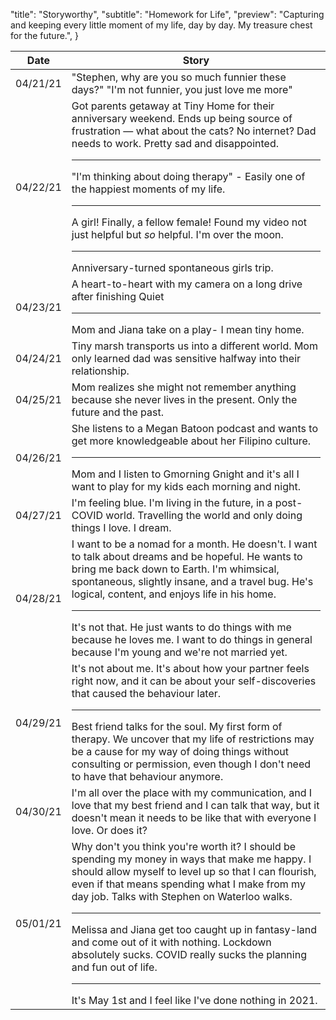 
  "title": "Storyworthy",
  "subtitle": "Homework for Life",
  "preview": "Capturing and keeping every little moment of my life, day by day. My treasure chest for the future.",
}


| Date | Story |
|-|-|
| 04/21/21 | "Stephen, why are you so much funnier these days?" "I'm not funnier, you just love me more" |
| 04/22/21 | Got parents getaway at Tiny Home for their anniversary weekend. Ends up being source of frustration — what about the cats? No internet? Dad needs to work. Pretty sad and disappointed.<hr/>"I'm thinking about doing therapy" - Easily one of the happiest moments of my life.<hr/>A girl! Finally, a fellow female! Found my video not just helpful but <em>so</em> helpful. I'm over the moon. <hr/> Anniversary-turned spontaneous girls trip.|
| 04/23/21 | A heart-to-heart with my camera on a long drive after finishing Quiet<hr/>Mom and Jiana take on a play- I mean tiny home.|
| 04/24/21 | Tiny marsh transports us into a different world. Mom only learned dad was sensitive halfway into their relationship. |
| 04/25/21 | Mom realizes she might not remember anything because she never lives in the present. Only the future and the past. |
| 04/26/21 | She listens to a Megan Batoon podcast and wants to get more knowledgeable about her Filipino culture.<hr/>Mom and I listen to Gmorning Gnight and it's all I want to play for my kids each morning and night. |
| 04/27/21 | I'm feeling blue. I'm living in the future, in a post-COVID world. Travelling the world and only doing things I love. I dream. |
| 04/28/21 | I want to be a nomad for a month. He doesn't. I want to talk about dreams and be hopeful. He wants to bring me back down to Earth. I'm whimsical, spontaneous, slightly insane, and a travel bug. He's logical, content, and enjoys life in his home. <hr/> It's not that. He just wants to do things with me because he loves me. I want to do things in general because I'm young and we're not married yet. |
| 04/29/21 | It's not about me. It's about how your partner feels right now, and it can be about your self-discoveries that caused the behaviour later. <hr/> Best friend talks for the soul. My first form of therapy. We uncover that my life of restrictions may be a cause for my way of doing things without consulting or permission, even though I don't need to have that behaviour anymore. |
| 04/30/21 | I'm all over the place with my communication, and I love that my best friend and I can talk that way, but it doesn't mean it needs to be like that with everyone I love. Or does it? |
| 05/01/21 | Why don't you think you're worth it? I should be spending my money in ways that make me happy. I should allow myself to level up so that I can flourish, even if that means spending what I make from my day job. Talks with Stephen on Waterloo walks. <hr/> Melissa and Jiana get too caught up in fantasy-land and come out of it with nothing. Lockdown absolutely sucks. COVID really sucks the planning and fun out of life. <hr/> It's May 1st and I feel like I've done nothing in 2021. |

